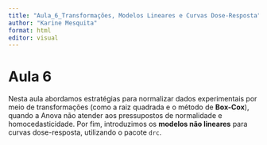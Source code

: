```yaml
---
title: "Aula_6_Transformações, Modelos Lineares e Curvas Dose-Resposta"
author: "Karine Mesquita"
format: html
editor: visual
---
```


# Aula 6

Nesta aula abordamos estratégias para normalizar dados experimentais por meio de transformações (como a raiz quadrada e o método de **Box-Cox**), quando a Anova não atender aos pressupostos de normalidade e homocedasticidade. Por fim, introduzimos os **modelos não lineares** para curvas dose-resposta, utilizando o pacote `drc`.

```r

```
